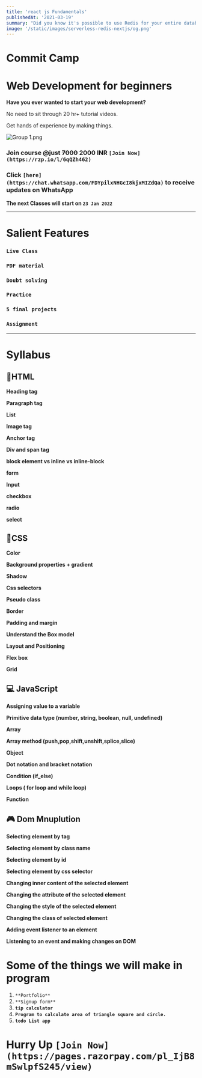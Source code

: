 ```yaml
---
title: 'react js Fundamentals'
publishedAt: '2021-03-19'
summary: "Did you know it's possible to use Redis for your entire database? Hashmaps, counters, sorted lists, and even queues. Learn how to deploy a Redis & Next.js app in a few short minutes."
image: '/static/images/serverless-redis-nextjs/og.png'
---
```


# Commit Camp

# Web Development for beginners

**Have you ever wanted to start your web development?**

No need to sit through 20 hr+ tutorial videos.

Get hands of experience by making things.

![Group 1.png](Commit%20Camp%20b7e0cd9afb05445c8b81d2dfe8c36407/Group_1.png)

### Join course @just ~~7000~~ 2000 INR `[Join Now](https://rzp.io/l/6qQZh462)`

### Click `[here](https://chat.whatsapp.com/FDYpilxNHGcI8kjxMIZdQa)` to receive updates on WhatsApp

**The next Classes will start on `23 Jan 2022`**

---

# Salient Features

### **`Live Class`**

### **`PDF material`**

### `Doubt solving`

### **`Practice`**

### **`5 final projects`**

### `Assignment`

---

# **Syllabus**

## 📝HTML

**Heading tag**

<CodeSandbox codeSandboxId="react-new" />

**Paragraph tag**

**List**

**Image tag**

**Anchor tag**

**Div and span tag**

**block element vs inline vs inline-block**

**form**

**Input**

**checkbox**

**radio**

**select**

## 🎨CSS

**Color**

**Background properties + gradient**

**Shadow**

**Css selectors**

**Pseudo class**

**Border**

**Padding and margin**

**Understand the Box model**

**Layout and Positioning**

**Flex box**

**Grid**

## 💻 JavaScript

**Assigning value to a variable**

**Primitive data type (number, string, boolean, null, undefined)**

**Array**

**Array method (push,pop,shift,unshift,splice,slice)**

**Object**

**Dot notation and bracket notation**

**Condition (if_else)**

**Loops ( for loop and while loop)**

**Function**

## 🎮 Dom Mnuplution

**Selecting element by tag**

**Selecting element by class name**

**Selecting element by id**

**Selecting element by css selector**

**Changing inner content of the selected element**

**Changing the attribute of the selected element**

**Changing the style of the selected element**

**Changing the class of selected element**

**Adding event listener to an element**

**Listening to an event and making changes on DOM**

# Some of the things we will make in program

1. `**Portfolio**`
2. `**Signup form**`
3. **`tip calculator`**
4. **`Program to calculate area of triangle square and circle.`**
5. **`todo List app`**

# Hurry Up `[Join Now](https://pages.razorpay.com/pl_IjB8mSwlpfS245/view)`

